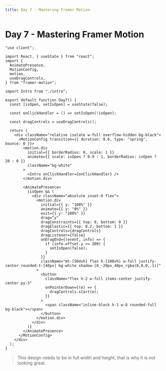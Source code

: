 ```yaml
---
title: Day 7 - Mastering Framer Motion
---
```


# Day 7 - Mastering Framer Motion

<Tabs id="day-7">

<Tab label="Preview">

<ComponentPreview name="framer-motion-day-7" />

</Tab>

<Tab label="Code">

```tsx title="components/day-7.tsx" showLineNumbers
"use client";

import React, { useState } from "react";
import {
  AnimatePresence,
  MotionConfig,
  motion,
  useDragControls,
} from "framer-motion";

import Intro from "./intro";

export default function Day7() {
  const [isOpen, setIsOpen] = useState(false);

  const onClickHandler = () => setIsOpen(!isOpen);

  const dragControls = useDragControls();

  return (
    <div className="relative isolate w-full overflow-hidden bg-black">
      <MotionConfig transition={{ duration: 0.6, type: "spring", bounce: 0 }}>
        <motion.div
          initial={{ borderRadius: 0, scale: 1 }}
          animate={{ scale: isOpen ? 0.9 : 1, borderRadius: isOpen ? 28 : 0 }}
          className="bg-white"
        >
          <Intro onClickHandler={onClickHandler} />
        </motion.div>

        <AnimatePresence>
          {isOpen && (
            <div className="absolute inset-0 flex">
              <motion.div
                initial={{ y: "100%" }}
                animate={{ y: "0%" }}
                exit={{ y: "100%" }}
                drag="y"
                dragConstraints={{ top: 0, bottom: 0 }}
                dragElastic={{ top: 0.2, bottom: 1 }}
                dragControls={dragControls}
                dragListener={false}
                onDragEnd={(event, info) => {
                  if (info.offset.y >= 200) {
                    setIsOpen(false);
                  }
                }}
                className="mt-[50dvh] flex h-[100vh] w-full justify-center rounded-t-[40px] bg-white shadow-[0_-20px_40px_rgba(0,0,0,.1)]"
              >
                <button
                  className="flex h-2 w-full items-center justify-center py-3"
                  onPointerDown={(e) => {
                    dragControls.start(e);
                  }}
                >
                  <span className="inline-block h-1 w-8 rounded-full bg-black"></span>
                </button>
              </motion.div>
            </div>
          )}
        </AnimatePresence>
      </MotionConfig>
    </div>
  );
}
```

</Tab>

</Tabs>

> This design needs to be in full width and height, that is why it is not looking great.
